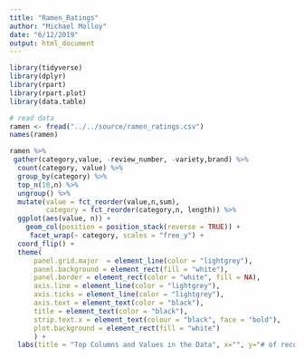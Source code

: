 ```yaml
---
title: "Ramen_Ratings"
author: "Michael Molloy"
date: "6/12/2019"
output: html_document
---
```

```r
library(tidyverse)
library(dplyr)
library(rpart)
library(rpart.plot)
library(data.table)
```

```r
# read data
ramen <- fread("../../source/ramen_ratings.csv")
names(ramen)
```

```r
ramen %>% 
 gather(category,value, -review_number, -variety,brand) %>% 
  count(category, value) %>% 
  group_by(category) %>% 
  top_n(10,n) %>% 
  ungroup() %>% 
  mutate(value = fct_reorder(value,n,sum), 
         category = fct_reorder(category,n, length)) %>% 
  ggplot(aes(value, n)) +
    geom_col(position = position_stack(reverse = TRUE)) +
     facet_wrap(~ category, scales = "free_y") +
  coord_flip() + 
  theme(
      panel.grid.major  = element_line(color = "lightgrey"),
      panel.background = element_rect(fill = "white"),
      panel.border = element_rect(color = "white", fill = NA),
      axis.line = element_line(color = "lightgrey"),
      axis.ticks = element_line(color = "lightgrey"),
      axis.text = element_text(color = "black"),
      title = element_text(color = "black"),
      strip.text.x = element_text(colour = "black", face = "bold"), 
      plot.background = element_rect(fill = "white")
      ) +
  labs(title = "Top Columns and Values in the Data", x="", y="# of records")
```